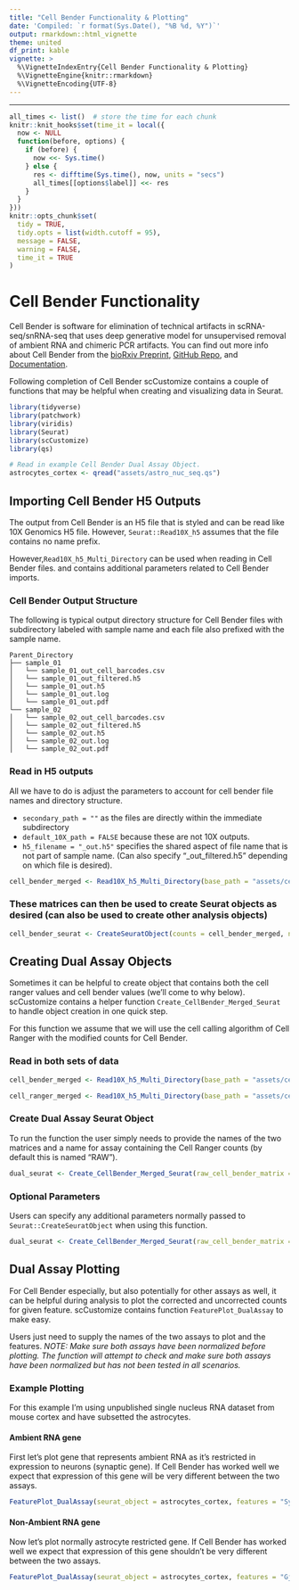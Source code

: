 ```yaml
---
title: "Cell Bender Functionality & Plotting"
date: 'Compiled: `r format(Sys.Date(), "%B %d, %Y")`'
output: rmarkdown::html_vignette
theme: united
df_print: kable
vignette: >
  %\VignetteIndexEntry{Cell Bender Functionality & Plotting}
  %\VignetteEngine{knitr::rmarkdown}
  %\VignetteEncoding{UTF-8}
---
```

***

<style>
p.caption {
  font-size: 0.9em;
}
</style>
 
```r
all_times <- list()  # store the time for each chunk
knitr::knit_hooks$set(time_it = local({
  now <- NULL
  function(before, options) {
    if (before) {
      now <<- Sys.time()
    } else {
      res <- difftime(Sys.time(), now, units = "secs")
      all_times[[options$label]] <<- res
    }
  }
}))
knitr::opts_chunk$set(
  tidy = TRUE,
  tidy.opts = list(width.cutoff = 95),
  message = FALSE,
  warning = FALSE,
  time_it = TRUE
)
```

# Cell Bender Functionality
Cell Bender is software for elimination of technical artifacts in scRNA-seq/snRNA-seq that uses deep generative model for unsupervised removal of ambient RNA and chimeric PCR artifacts.  You can find out more info about Cell Bender from the [bioRxiv Preprint](https://www.biorxiv.org/content/10.1101/791699v1), [GitHub Repo](https://github.com/broadinstitute/CellBender), and [Documentation](https://cellbender.readthedocs.io/en/latest/).  
  
Following completion of Cell Bender scCustomize contains a couple of functions that may be helpful when creating and visualizing data in Seurat.

```r
library(tidyverse)
library(patchwork)
library(viridis)
library(Seurat)
library(scCustomize)
library(qs)
```
  

```r
# Read in example Cell Bender Dual Assay Object.
astrocytes_cortex <- qread("assets/astro_nuc_seq.qs")
```


## Importing Cell Bender H5 Outputs  
The output from Cell Bender is an H5 file that is styled and can be read like 10X Genomics H5 file.  However, `Seurat::Read10X_h5` assumes that the file contains no name prefix.

However,`Read10X_h5_Multi_Directory` can be used when reading in Cell Bender files. and contains additional parameters related to Cell Bender imports.

### Cell Bender Output Structure
The following is typical output directory structure for Cell Bender files with subdirectory labeled with sample name and each file also prefixed with the sample name.

```
Parent_Directory
├── sample_01
│   └── sample_01_out_cell_barcodes.csv
│   └── sample_01_out_filtered.h5
│   └── sample_01_out.h5
│   └── sample_01_out.log
│   └── sample_01_out.pdf
└── sample_02
│   └── sample_02_out_cell_barcodes.csv
│   └── sample_02_out_filtered.h5
│   └── sample_02_out.h5
│   └── sample_02_out.log
│   └── sample_02_out.pdf
```

### Read in H5 outputs  
All we have to do is adjust the parameters to account for cell bender file names and directory structure.  

* `secondary_path = ""` as the files are directly within the immediate subdirectory
* `default_10X_path = FALSE` because these are not 10X outputs.
* `h5_filename = "_out.h5"` specifies the shared aspect of file name that is not part of sample name.  (Can also specify "_out_filtered.h5" depending on which file is desired).

```r
cell_bender_merged <- Read10X_h5_Multi_Directory(base_path = "assets/cell_bender/", secondary_path = "", default_10X_path = FALSE, h5_filename = "_out.h5", cell_bender = TRUE, merge = TRUE, sample_names = c("WT1", "WT2"), parallel = TRUE, num_cores = 2)
```

### These matrices can then be used to create Seurat objects as desired (can also be used to create other analysis objects)  

```r
cell_bender_seurat <- CreateSeuratObject(counts = cell_bender_merged, names.field = 1, names.delim = "_")
```

## Creating Dual Assay Objects  
Sometimes it can be helpful to create object that contains both the cell ranger values and cell bender values (we'll come to why below).  scCustomize contains a helper function `Create_CellBender_Merged_Seurat` to handle object creation in one quick step.

For this function we assume that we will use the cell calling algorithm of Cell Ranger with the modified counts for Cell Bender.  

### Read in both sets of data
```r
cell_bender_merged <- Read10X_h5_Multi_Directory(base_path = "assets/cell_bender/", secondary_path = "", default_10X_path = FALSE, h5_filename = "_out.h5", cell_bender = TRUE, merge = TRUE, sample_names = c("WT1", "WT2"), parallel = TRUE, num_cores = 2)

cell_ranger_merged <- Read10X_h5_Multi_Directory(base_path = "assets/cell_ranger/", default_10X_path = TRUE, h5_filename = "filtered_feature_bc_matrix.h5", cell_bender = F, merge = TRUE, sample_names = c("WT1", "WT2"), parallel = TRUE, num_cores = 2)
```

### Create Dual Assay Seurat Object
To run the function the user simply needs to provide the names of the two matrices and a name for assay containing the Cell Ranger counts (by default this is named "RAW").
```r
dual_seurat <- Create_CellBender_Merged_Seurat(raw_cell_bender_matrix = cell_bender_merged, raw_counts_matrix = cell_ranger_merged, raw_assay_name = "RAW")
```

### Optional Parameters
Users can specify any additional parameters normally passed to `Seurat::CreateSeuratObject` when using this function.
```r
dual_seurat <- Create_CellBender_Merged_Seurat(raw_cell_bender_matrix = cell_bender_merged, raw_counts_matrix = cell_ranger_merged, raw_assay_name = "RAW", min_cells = 5, min_features = 200)
```

## Dual Assay Plotting
For Cell Bender especially, but also potentially for other assays as well, it can be helpful during analysis to plot the corrected and uncorrected counts for given feature.  scCustomize contains function `FeaturePlot_DualAssay` to make easy.

Users just need to supply the names of the two assays to plot and the features.
*NOTE: Make sure both assays have been normalized before plotting.  The function will attempt to check and make sure both assays have been normalized but has not been tested in all scenarios.*

### Example Plotting
For this example I'm using unpublished single nucleus RNA dataset from mouse cortex and have subsetted the astrocytes.

#### Ambient RNA gene
First let's plot gene that represents ambient RNA as it's restricted in expression to neurons (synaptic gene).  If Cell Bender has worked well we expect that expression of this gene will be very different between the two assays.
```r
FeaturePlot_DualAssay(seurat_object = astrocytes_cortex, features = "Syt1", assay1 = "RNA", assay2 = "RAW")
```

#### Non-Ambient RNA gene
Now let's plot normally astrocyte restricted gene.  If Cell Bender has worked well we expect that expression of this gene shouldn't be very different between the two assays.
```r
FeaturePlot_DualAssay(seurat_object = astrocytes_cortex, features = "Gja1", assay1 = "RNA", assay2 = "RAW")
```
